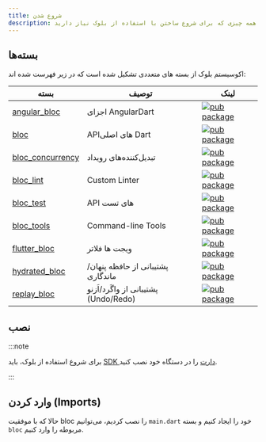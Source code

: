 ```yaml
---
title: شروع شدن
description: همه چیزی که برای شروع ساختن با استفاده از بلوک نیاز دارید.
---
```



## بسته‌ها

اکوسیستم بلوک از بسته های متعددی تشکیل شده است که در زیر فهرست شده اند:

| بسته                                                                                       | توصیف                                | لینک                                                                                                           |
| ------------------------------------------------------------------------------------------ | ------------------------------------ | -------------------------------------------------------------------------------------------------------------- |
| [angular_bloc](https://github.com/felangel/bloc/tree/master/packages/angular_bloc)         | اجزای AngularDart                    | [![pub package](https://img.shields.io/pub/v/angular_bloc.svg)](https://pub.dev/packages/angular_bloc)         |
| [bloc](https://github.com/felangel/bloc/tree/master/packages/bloc)                         | API‌های اصلی Dart                    | [![pub package](https://img.shields.io/pub/v/bloc.svg)](https://pub.dev/packages/bloc)                         |
| [bloc_concurrency](https://github.com/felangel/bloc/tree/master/packages/bloc_concurrency) | تبدیل‌کننده‌های رویداد               | [![pub package](https://img.shields.io/pub/v/bloc_concurrency.svg)](https://pub.dev/packages/bloc_concurrency) |
| [bloc_lint](https://github.com/felangel/bloc/tree/master/packages/bloc_lint)               | Custom Linter                        | [![pub package](https://img.shields.io/pub/v/bloc_lint.svg)](https://pub.dev/packages/bloc_lint)               |
| [bloc_test](https://github.com/felangel/bloc/tree/master/packages/bloc_test)               | API های تست                          | [![pub package](https://img.shields.io/pub/v/bloc_test.svg)](https://pub.dev/packages/bloc_test)               |
| [bloc_tools](https://github.com/felangel/bloc/tree/master/packages/bloc_tools)             | Command-line Tools                   | [![pub package](https://img.shields.io/pub/v/bloc_tools.svg)](https://pub.dev/packages/bloc_tools)             |
| [flutter_bloc](https://github.com/felangel/bloc/tree/master/packages/flutter_bloc)         | ویجت ها فلاتر                        | [![pub package](https://img.shields.io/pub/v/flutter_bloc.svg)](https://pub.dev/packages/flutter_bloc)         |
| [hydrated_bloc](https://github.com/felangel/bloc/tree/master/packages/hydrated_bloc)       | پشتیبانی از حافظه پنهان/ماندگاری     | [![pub package](https://img.shields.io/pub/v/hydrated_bloc.svg)](https://pub.dev/packages/hydrated_bloc)       |
| [replay_bloc](https://github.com/felangel/bloc/tree/master/packages/replay_bloc)           | پشتیبانی از واگَرد/اَزنو (Undo/Redo) | [![pub package](https://img.shields.io/pub/v/replay_bloc.svg)](https://pub.dev/packages/replay_bloc)           |

## نصب

<InstallationTabs />

:::note

برای شروع استفاده از بلوک، باید [SDK دارت](https://dart.dev/get-dart) را در
دستگاه خود نصب کنید.

:::

## وارد کردن (Imports)

حالا که با موفقیت bloc را نصب کردیم، می‌توانیم `main.dart` خود را ایجاد کنیم و
بسته `bloc` مربوطه را وارد کنیم.

<ImportTabs />
